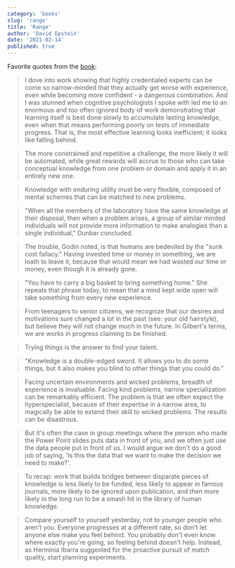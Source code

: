 ```yaml
---
category: 'books'
slug: 'range'
title: 'Range'
author: 'David Epstein'
date: '2021-02-14'
published: true
---
```


Favorite quotes from the [book](https://amzn.eu/5YtjW7A):

> I dove into work showing that highly credentialed experts can be come so narrow-minded that they actually get worse with experience, even while becoming more confident - a dangerous combination. And I was stunned when cognitive psychologists I spoke with led me to an enormous and too often ignored body of work demonstrating that learning itself is best done slowly to accumulate lasting knowledge, even when that means performing poorly on tests of immediate progress. That is, the most effective learning looks inefficient; it looks like falling behind.

> The more constrained and repetitive a challenge, the more likely it will be automated, while great rewards will accrue to those who can take conceptual knowledge from one problem or domain and apply it in an entirely new one.

> Knowledge with enduring utility must be very flexible, composed of mental schemes that can be matched to new problems.

> "When all the members of the laboratory have the same knowledge at their disposal, then when a problem arises, a group of similar minded individuals will not provide more information to make analogies than a single individual," Dunbar concluded.

> The trouble, Godin noted, is that humans are bedeviled by the "sunk cost fallacy." Having invested time or money in something, we are loath to leave it, because that would mean we had wasted our time or money, even though it is already gone.

> "You have to carry a big basket to bring something home." She repeats that phrase today, to mean that a mind kept wide open will take something from every new experience.

> From teenagers to senior citizens, we recognize that our desires and motivations sure changed a lot in the past (see: your old hairstyle), but believe they will not change much in the future. In Gilbert's terms, we are works in progress claiming to be finished.

> Trying things is the answer to find your talent.

> "Knowledge is a double-edged sword. It allows you to do some things, but it also makes you blind to other things that you could do."

> Facing uncertain environments and wicked problems, breadth of experience is invaluable. Facing kind problems, narrow specialization can be remarkably efficient. The problem is that we often expect the hyperspecialist, because of their expertise in a narrow area, to magically be able to extend their skill to wicked problems. The results can be disastrous.

> But it's often the case in group meetings where the person who made the Power Point slides puts data in front of you, and we often just use the data people put in front of us. I would argue we don't do a good job of saying, 'Is this the data that we want to make the decision we need to make?'.

> To recap: work that builds bridges between disparate pieces of knowledge is less likely to be funded, less likely to appear in famous journals, more likely to be ignored upon publication, and then more likely in the long run to be a smash hit in the library of human knowledge.

> Compare yourself to yourself yesterday, not to younger people who aren't you. Everyone progresses at a different rate, so don't let anyone else make you feel behind. You probably don't even know where exactly you're going, so feeling behind doesn't help. Instead, as Herminia Ibarra suggested for the proactive pursuit of match quality, start planning experiments.

